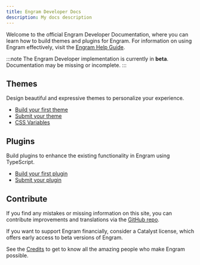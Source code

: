 ```yaml
---
title: Engram Developer Docs
description: My docs description
---
```


Welcome to the official Engram Developer Documentation, where you can learn how to build themes and plugins for Engram. For information on using Engram effectively, visit the [Engram Help Guide](/).

:::note
The Engram Developer implementation is currently in **beta**. Documentation may be missing or incomplete.
:::

Themes
---
Design beautiful and expressive themes to personalize your experience.

- [Build your first theme](/themes/build-a-theme)
- [Submit your theme]()
- [CSS Variables]()


Plugins
---
Build plugins to enhance the existing functionality in Engram using TypeScript.

- [Build your first plugin]()
- [Submit your plugin]()


Contribute
---
If you find any mistakes or missing information on this site, you can contribute improvements and translations via the [GitHub repo](https://github.com/engramapp).

If you want to support Engram financially, consider a Catalyst license, which offers early access to beta versions of Engram.

See the [Credits](https://help.engramapp.com/engram/credits) to get to know all the amazing people who make Engram possible.